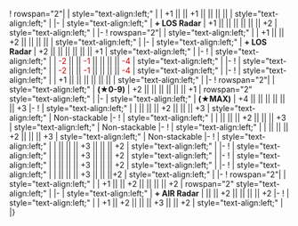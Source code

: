 {{Ship/EquipmentBonuses|class=<includeonly>mw-collapsed</includeonly>}}
! rowspan="2"|{{GreenGunDP}}{{EquipmentLink|12.7cm Single High-angle Gun Mount Kai 2}}
| style="text-align:left;" | 
| +1 || || +1 || || || || 
| style="text-align:left;" | 
|-
| style="text-align:left;" | '''+ LOS Radar''' 
| +1 || || || || || || +2
| style="text-align:left;" | 
|-
! rowspan="2"|{{GreenGunDP}}{{EquipmentLink|12.7cm Twin High-angle Gun Mount Kai 2}}
| style="text-align:left;" | 
| +1 || || +2 || || || || 
| style="text-align:left;" | 
|-
| style="text-align:left;" | '''+ LOS Radar''' 
| +2 || || || || || || +1
| style="text-align:left;" | 
|-
! {{GreenGunDP}}{{EquipmentLink|5inch Twin Dual-purpose Gun Mount (Concentrated Deployment)}}
| style="text-align:left;" | 
| <font color=#CC0000>-2</font> || || <font color=#CC0000>-1</font> || || || || <font color=#CC0000>-4</font>
| style="text-align:left;" | 
|-
! {{GreenGunDP}}{{EquipmentLink|GFCS Mk.37 + 5inch Twin Dual-purpose Gun Mount (Concentrated Deployment)}}
| style="text-align:left;" | 
| <font color=#CC0000>-2</font> || || <font color=#CC0000>-1</font> || || || || <font color=#CC0000>-4</font>
| style="text-align:left;" | 
|-
! {{RedGunMedium}}{{EquipmentLink|14cm Twin Gun Mount}}
| style="text-align:left;" | 
| +1 || || || || || || 
| style="text-align:left;" | 
|-
! rowspan="2"| {{RedGunMedium}}{{EquipmentLink|14cm Twin Gun Mount Kai}}
| style="text-align:left;" | '''(★0-9)'''
| +2 || || || || || || +1
| rowspan="2" style="text-align:left;" | 
|-
| style="text-align:left;" | '''(★MAX)'''
| +4 || || || || || || +3
|-
! {{Sonar}}{{EquipmentLink|Type 93 Passive Sonar}}
| style="text-align:left;" | 
| || || || +2 || || || +3
| style="text-align:left;" | Non-stackable
|-
! {{Sonar}}{{EquipmentLink|Type 3 Active Sonar}}
| style="text-align:left;" | 
| || || || +2 || || || +3
| style="text-align:left;" | Non-stackable
|-
! {{Sonar}}{{EquipmentLink|Type 4 Passive Sonar}}
| style="text-align:left;" | 
| || || || +2 || || || +3
| style="text-align:left;" | Non-stackable
|-
! {{DepthCharge}}{{EquipmentLink|Type 94 Depth Charge Projector}}
| style="text-align:left;" | 
| || || || +3 || || || +2
| style="text-align:left;" |
|-
! {{DepthCharge}}{{EquipmentLink|Type 3 Depth Charge Projector}}
| style="text-align:left;" | 
| || || || +3 || || || +2
| style="text-align:left;" |
|-
! {{DepthCharge}}{{EquipmentLink|Type 3 Depth Charge Projector (Concentrated Deployment)}}
| style="text-align:left;" | 
| || || || +3 || || || +2
| style="text-align:left;" |
|-
! {{DepthCharge}}{{EquipmentLink|Prototype 15cm 9-tube ASW Rocket Launcher}}
| style="text-align:left;" | 
| || || || +3 || || ||+2 
| style="text-align:left;" |
|-
! rowspan="2"| {{GreenGunMG}}{{EquipmentLink|25mm Single Autocannon Mount|25mm Twin Autocannon Mount|25mm Triple Autocannon Mount|25mm Triple Autocannon Mount (Concentrated Deployment)|text=25mm Autocannon Mount Series}}
| style="text-align:left;" | 
| +1 || || +2 || || || || +2
| rowspan="2" style="text-align:left;" | 
|-
| style="text-align:left;" | '''+ AIR Radar'''
| || || +2 || || || || +2
|-
! {{Skilled Lookout}}{{EquipmentLink|Skilled Lookouts}}
| style="text-align:left;" | 
| +1 || +2 || || || +3 || || +2
| style="text-align:left;" | 
|}